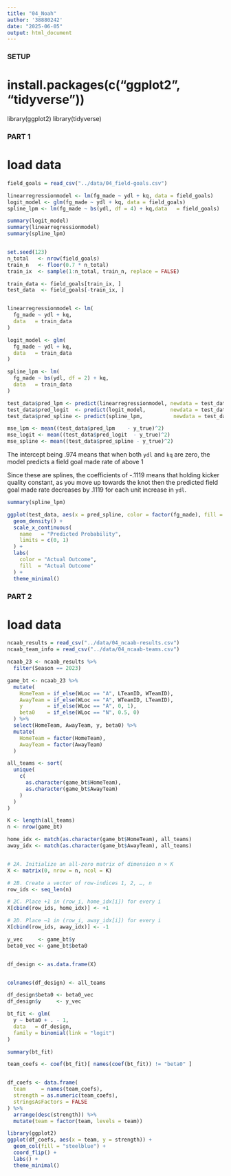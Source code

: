 ```yaml
---
title: "04_Noah"
author: '38880242'
date: "2025-06-05"
output: html_document
---
```


#############
### SETUP ###
#############

# install.packages(c("ggplot2", "tidyverse"))
library(ggplot2)
library(tidyverse)

##############
### PART 1 ###
##############


# load data
```r
field_goals = read_csv("../data/04_field-goals.csv")

linearregressionmodel <- lm(fg_made ~ ydl + kq, data = field_goals)
logit_model <- glm(fg_made ~ ydl + kq, data = field_goals)
spline_lpm <- lm(fg_made ~ bs(ydl, df = 4) + kq,data   = field_goals)

summary(logit_model)
summary(linearregressionmodel)
summary(spline_lpm)
```
```r

```

```r

set.seed(123)
n_total   <- nrow(field_goals)
train_n   <- floor(0.7 * n_total)
train_ix  <- sample(1:n_total, train_n, replace = FALSE)

train_data <- field_goals[train_ix, ]
test_data  <- field_goals[-train_ix, ]


linearregressionmodel <- lm(
  fg_made ~ ydl + kq,
  data   = train_data      
)

logit_model <- glm(
  fg_made ~ ydl + kq,
  data   = train_data    
)

spline_lpm <- lm(
  fg_made ~ bs(ydl, df = 2) + kq,
  data   = train_data      
)

test_data$pred_lpm <- predict(linearregressionmodel, newdata = test_data, type = "response")
test_data$pred_logit  <- predict(logit_model,        newdata = test_data, type = "response")
test_data$pred_spline <- predict(spline_lpm,          newdata = test_data, type = "response")

mse_lpm <- mean((test_data$pred_lpm    - y_true)^2)
mse_logit <- mean((test_data$pred_logit  - y_true)^2)
mse_spline <- mean((test_data$pred_spline - y_true)^2)

```

The intercept being .974 means that when both `ydl` and `kq` are zero, the model predicts a field goal made rate of above 1 

Since these are splines, the coefficients of -.1119 means that holding kicker quality constant, as you move up towards the knot then the predicted field goal made rate decreases by .1119 for each unit increase in `ydl`.
```r
summary(spline_lpm)
```

```r
ggplot(test_data, aes(x = pred_spline, color = factor(fg_made), fill = factor(fg_made))) +
  geom_density() +
  scale_x_continuous(
    name   = "Predicted Probability",
    limits = c(0, 1)
  ) +
  labs(
    color = "Actual Outcome",
    fill  = "Actual Outcome"
  ) +
  theme_minimal()


```

##############
### PART 2 ###
##############

# load data

```r
ncaab_results = read_csv("../data/04_ncaab-results.csv")
ncaab_team_info = read_csv("../data/04_ncaab-teams.csv")

ncaab_23 <- ncaab_results %>%
  filter(Season == 2023)

game_bt <- ncaab_23 %>%
  mutate(
    HomeTeam = if_else(WLoc == "A", LTeamID, WTeamID),
    AwayTeam = if_else(WLoc == "A", WTeamID, LTeamID),
    y        = if_else(WLoc == "A", 0, 1),
    beta0    = if_else(WLoc == "N", 0.5, 0)
  ) %>%
  select(HomeTeam, AwayTeam, y, beta0) %>%
  mutate(
    HomeTeam = factor(HomeTeam),
    AwayTeam = factor(AwayTeam)
  )

all_teams <- sort(
  unique(
    c(
      as.character(game_bt$HomeTeam),
      as.character(game_bt$AwayTeam)
    )
  )
)

K <- length(all_teams)
n <- nrow(game_bt)

home_idx <- match(as.character(game_bt$HomeTeam), all_teams)
away_idx <- match(as.character(game_bt$AwayTeam), all_teams)


# 2A. Initialize an all‐zero matrix of dimension n × K
X <- matrix(0, nrow = n, ncol = K)

# 2B. Create a vector of row‐indices 1, 2, …, n
row_ids <- seq_len(n)

# 2C. Place +1 in (row_i, home_idx[i]) for every i
X[cbind(row_ids, home_idx)] <- +1

# 2D. Place –1 in (row_i, away_idx[i]) for every i
X[cbind(row_ids, away_idx)] <- -1


```

```r
y_vec     <- game_bt$y      
beta0_vec <- game_bt$beta0  


df_design <- as.data.frame(X)


colnames(df_design) <- all_teams

df_design$beta0 <- beta0_vec
df_design$y     <- y_vec

bt_fit <- glm(
  y ~ beta0 + . - 1,
  data   = df_design,
  family = binomial(link = "logit")
)

summary(bt_fit)
```

```r
team_coefs <- coef(bt_fit)[ names(coef(bt_fit)) != "beta0" ]


df_coefs <- data.frame(
  team     = names(team_coefs),
  strength = as.numeric(team_coefs),
  stringsAsFactors = FALSE
) %>%
  arrange(desc(strength)) %>%
  mutate(team = factor(team, levels = team))

library(ggplot2)
ggplot(df_coefs, aes(x = team, y = strength)) +
  geom_col(fill = "steelblue") +
  coord_flip() +
  labs() +
  theme_minimal()


```




